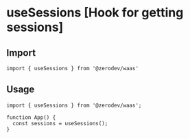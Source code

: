 # useSessions [Hook for getting sessions]

## Import
```tsx
import { useSessions } from '@zerodev/waas'
```

## Usage
```tsx
import { useSessions } from '@zerodev/waas';

function App() {
  const sessions = useSessions();
}
```
